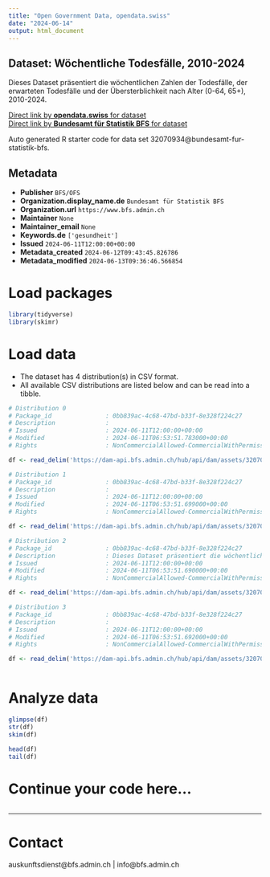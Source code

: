 ```yaml
---
title: "Open Government Data, opendata.swiss"
date: "2024-06-14"
output: html_document
---
```


## Dataset: Wöchentliche Todesfälle, 2010-2024

Dieses Dataset präsentiert die wöchentlichen Zahlen der Todesfälle, der erwarteten Todesfälle und der Übersterblichkeit nach Alter (0-64, 65+), 2010-2024.

[Direct link by **opendata.swiss** for dataset](https://opendata.swiss/de/dataset/wochentliche-todesfalle-2010-20241)<br>
[Direct link by **Bundesamt für Statistik BFS** for dataset](https://www.bfs.admin.ch/asset/de/ts-d-14.03.04.03-wr)

Auto generated R starter code for data set 32070934@bundesamt-fur-statistik-bfs.

## Metadata

- **Publisher** `BFS/OFS`
- **Organization.display_name.de** `Bundesamt für Statistik BFS`
- **Organization.url** `https://www.bfs.admin.ch`
- **Maintainer** `None`
- **Maintainer_email** `None`
- **Keywords.de** `['gesundheit']`
- **Issued** `2024-06-11T12:00:00+00:00`
- **Metadata_created** `2024-06-12T09:43:45.826786`
- **Metadata_modified** `2024-06-13T09:36:46.566854`


# Load packages

```r

library(tidyverse)
library(skimr)

```

# Load data

-   The dataset has 4 distribution(s) in CSV format.
-   All available CSV distributions are listed below and can be read into a tibble.

```r

# Distribution 0
# Package_id               : 0bb839ac-4c68-47bd-b33f-8e328f224c27
# Description              : 
# Issued                   : 2024-06-11T12:00:00+00:00
# Modified                 : 2024-06-11T06:53:51.783000+00:00
# Rights                   : NonCommercialAllowed-CommercialWithPermission-ReferenceRequired

df <- read_delim('https://dam-api.bfs.admin.ch/hub/api/dam/assets/32070958/master')

# Distribution 1
# Package_id               : 0bb839ac-4c68-47bd-b33f-8e328f224c27
# Description              : 
# Issued                   : 2024-06-11T12:00:00+00:00
# Modified                 : 2024-06-11T06:53:51.699000+00:00
# Rights                   : NonCommercialAllowed-CommercialWithPermission-ReferenceRequired

df <- read_delim('https://dam-api.bfs.admin.ch/hub/api/dam/assets/32070948/master')

# Distribution 2
# Package_id               : 0bb839ac-4c68-47bd-b33f-8e328f224c27
# Description              : Dieses Dataset präsentiert die wöchentlichen Zahlen der Todesfälle, der erwarteten Todesfälle und der Übersterblichkeit nach Alter (0-64, 65+), 2010-2024.
# Issued                   : 2024-06-11T12:00:00+00:00
# Modified                 : 2024-06-11T06:53:51.690000+00:00
# Rights                   : NonCommercialAllowed-CommercialWithPermission-ReferenceRequired

df <- read_delim('https://dam-api.bfs.admin.ch/hub/api/dam/assets/32070944/master')

# Distribution 3
# Package_id               : 0bb839ac-4c68-47bd-b33f-8e328f224c27
# Description              : 
# Issued                   : 2024-06-11T12:00:00+00:00
# Modified                 : 2024-06-11T06:53:51.692000+00:00
# Rights                   : NonCommercialAllowed-CommercialWithPermission-ReferenceRequired

df <- read_delim('https://dam-api.bfs.admin.ch/hub/api/dam/assets/32070953/master')



```

# Analyze data

```r

glimpse(df)
str(df)
skim(df)

head(df)
tail(df)

```

# Continue your code here...

```r

```

------------------------------------------------------------------------

# Contact

auskunftsdienst@bfs.admin.ch | info@bfs.admin.ch

